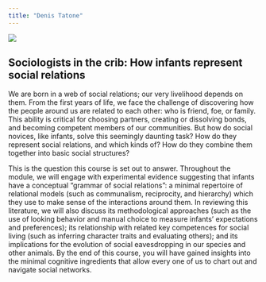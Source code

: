 ```yaml
---
title: "Denis Tatone"
---
```


![](images/tatone.jpg)

## Sociologists in the crib: How infants represent social relations

We are born in a web of social relations; our very livelihood depends on them. From the first years of life, we face the challenge of discovering how the people around us are related to each other: who is friend, foe, or family. This ability is critical for choosing partners, creating or dissolving bonds, and becoming competent members of our communities. But how do social novices, like infants, solve this seemingly daunting task? How do they represent social relations, and which kinds of? How do they combine them together into basic social structures?  

This is the question this course is set out to answer. Throughout the module, we will engage with experimental evidence suggesting that infants have a conceptual “grammar of social relations”: a minimal repertoire of relational models (such as communalism, reciprocity, and hierarchy) which they use to make sense of the interactions around them. In reviewing this literature, we will also discuss its methodological approaches (such as the use of looking behavior and manual choice to measure infants’ expectations and preferences); its relationship with related key competences for social living (such as inferring character traits and evaluating others); and its implications for the evolution of social eavesdropping in our species and other animals. By the end of this course, you will have gained insights into the minimal cognitive ingredients that allow every one of us to chart out and navigate social networks.    
